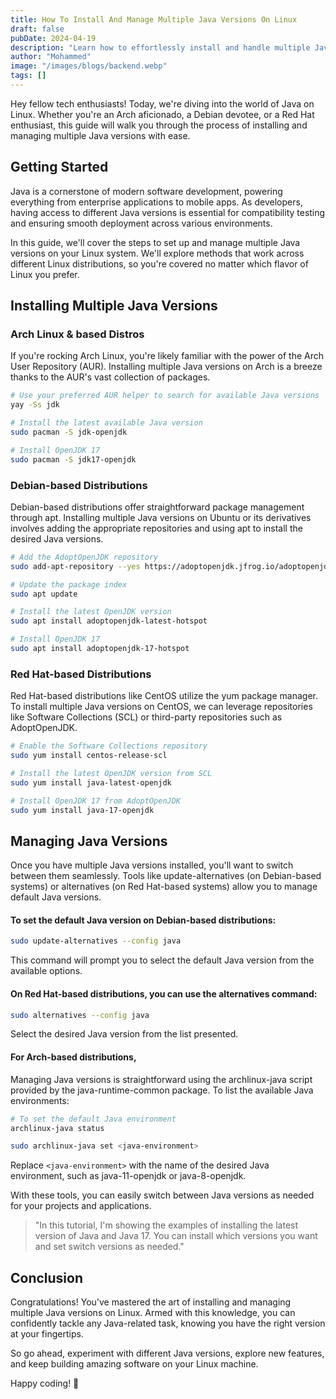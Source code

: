 ```yaml
---
title: How To Install And Manage Multiple Java Versions On Linux
draft: false
pubDate: 2024-04-19
description: "Learn how to effortlessly install and handle multiple Java versions on your Linux system, regardless of your distribution"
author: "Mohammed"
image: "/images/blogs/backend.webp"
tags: []
---
```

Hey fellow tech enthusiasts! Today, we're diving into the world of Java on Linux. Whether you're an Arch aficionado, a Debian devotee, or a Red Hat enthusiast, this guide will walk you through the process of installing and managing multiple Java versions with ease.

## Getting Started

Java is a cornerstone of modern software development, powering everything from enterprise applications to mobile apps. As developers, having access to different Java versions is essential for compatibility testing and ensuring smooth deployment across various environments.

In this guide, we'll cover the steps to set up and manage multiple Java versions on your Linux system. We'll explore methods that work across different Linux distributions, so you're covered no matter which flavor of Linux you prefer.

## Installing Multiple Java Versions

### Arch Linux & based Distros

If you're rocking Arch Linux, you're likely familiar with the power of the Arch User Repository (AUR). Installing multiple Java versions on Arch is a breeze thanks to the AUR's vast collection of packages.

```zsh
# Use your preferred AUR helper to search for available Java versions
yay -Ss jdk

# Install the latest available Java version
sudo pacman -S jdk-openjdk

# Install OpenJDK 17
sudo pacman -S jdk17-openjdk
```

### Debian-based Distributions

Debian-based distributions offer straightforward package management through apt. Installing multiple Java versions on Ubuntu or its derivatives involves adding the appropriate repositories and using apt to install the desired Java versions.

```bash
# Add the AdoptOpenJDK repository
sudo add-apt-repository --yes https://adoptopenjdk.jfrog.io/adoptopenjdk/deb/

# Update the package index
sudo apt update

# Install the latest OpenJDK version
sudo apt install adoptopenjdk-latest-hotspot

# Install OpenJDK 17
sudo apt install adoptopenjdk-17-hotspot
```

### Red Hat-based Distributions

Red Hat-based distributions like CentOS utilize the yum package manager. To install multiple Java versions on CentOS, we can leverage repositories like Software Collections (SCL) or third-party repositories such as AdoptOpenJDK.

```bash
# Enable the Software Collections repository
sudo yum install centos-release-scl

# Install the latest OpenJDK version from SCL
sudo yum install java-latest-openjdk

# Install OpenJDK 17 from AdoptOpenJDK
sudo yum install java-17-openjdk
```

## Managing Java Versions

Once you have multiple Java versions installed, you'll want to switch between them seamlessly. Tools like update-alternatives (on Debian-based systems) or alternatives (on Red Hat-based systems) allow you to manage default Java versions.

#### To set the default Java version on Debian-based distributions:

```bash
sudo update-alternatives --config java
```

This command will prompt you to select the default Java version from the available options.

#### On Red Hat-based distributions, you can use the alternatives command:

```bash
sudo alternatives --config java
```

Select the desired Java version from the list presented.

#### For Arch-based distributions,

Managing Java versions is straightforward using the archlinux-java script provided by the java-runtime-common package. To list the available Java environments:

```bash
# To set the default Java environment
archlinux-java status

sudo archlinux-java set <java-environment>
```

Replace `<java-environment>` with the name of the desired Java environment, such as java-11-openjdk or java-8-openjdk.

With these tools, you can easily switch between Java versions as needed for your projects and applications.

> "In this tutorial, I'm showing the examples of installing the latest version of Java and Java 17. You can install which versions you want and set switch versions as needed."

## Conclusion

Congratulations! You've mastered the art of installing and managing multiple Java versions on Linux. Armed with this knowledge, you can confidently tackle any Java-related task, knowing you have the right version at your fingertips.

So go ahead, experiment with different Java versions, explore new features, and keep building amazing software on your Linux machine. 

Happy coding! 🚀
